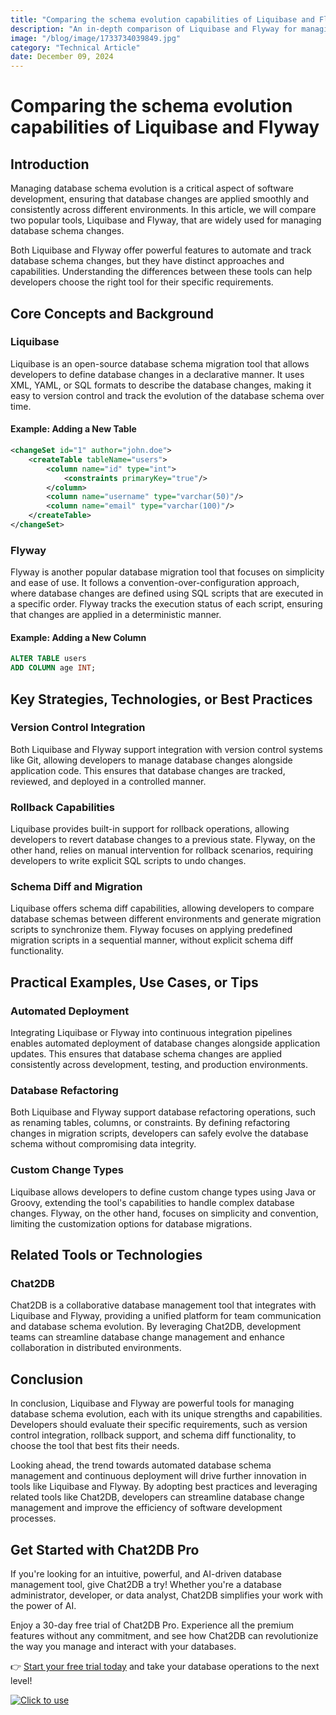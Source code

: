 ```yaml
---
title: "Comparing the schema evolution capabilities of Liquibase and Flyway"
description: "An in-depth comparison of Liquibase and Flyway for managing database schema evolution, highlighting their features, advantages, and best practices."
image: "/blog/image/1733734039849.jpg"
category: "Technical Article"
date: December 09, 2024
---
```


# Comparing the schema evolution capabilities of Liquibase and Flyway


<Authors date="December 09, 2024">
  <Author name="Jing" link="https://chat2db.ai" />
</Authors>

## Introduction

Managing database schema evolution is a critical aspect of software development, ensuring that database changes are applied smoothly and consistently across different environments. In this article, we will compare two popular tools, Liquibase and Flyway, that are widely used for managing database schema changes.

Both Liquibase and Flyway offer powerful features to automate and track database schema changes, but they have distinct approaches and capabilities. Understanding the differences between these tools can help developers choose the right tool for their specific requirements.

## Core Concepts and Background

### Liquibase

Liquibase is an open-source database schema migration tool that allows developers to define database changes in a declarative manner. It uses XML, YAML, or SQL formats to describe the database changes, making it easy to version control and track the evolution of the database schema over time.

#### Example: Adding a New Table

```xml
<changeSet id="1" author="john.doe">
    <createTable tableName="users">
        <column name="id" type="int">
            <constraints primaryKey="true"/>
        </column>
        <column name="username" type="varchar(50)"/>
        <column name="email" type="varchar(100)"/>
    </createTable>
</changeSet>
```

### Flyway

Flyway is another popular database migration tool that focuses on simplicity and ease of use. It follows a convention-over-configuration approach, where database changes are defined using SQL scripts that are executed in a specific order. Flyway tracks the execution status of each script, ensuring that changes are applied in a deterministic manner.

#### Example: Adding a New Column

```sql
ALTER TABLE users
ADD COLUMN age INT;
```

## Key Strategies, Technologies, or Best Practices

### Version Control Integration

Both Liquibase and Flyway support integration with version control systems like Git, allowing developers to manage database changes alongside application code. This ensures that database changes are tracked, reviewed, and deployed in a controlled manner.

### Rollback Capabilities

Liquibase provides built-in support for rollback operations, allowing developers to revert database changes to a previous state. Flyway, on the other hand, relies on manual intervention for rollback scenarios, requiring developers to write explicit SQL scripts to undo changes.

### Schema Diff and Migration

Liquibase offers schema diff capabilities, allowing developers to compare database schemas between different environments and generate migration scripts to synchronize them. Flyway focuses on applying predefined migration scripts in a sequential manner, without explicit schema diff functionality.

## Practical Examples, Use Cases, or Tips

### Automated Deployment

Integrating Liquibase or Flyway into continuous integration pipelines enables automated deployment of database changes alongside application updates. This ensures that database schema changes are applied consistently across development, testing, and production environments.

### Database Refactoring

Both Liquibase and Flyway support database refactoring operations, such as renaming tables, columns, or constraints. By defining refactoring changes in migration scripts, developers can safely evolve the database schema without compromising data integrity.

### Custom Change Types

Liquibase allows developers to define custom change types using Java or Groovy, extending the tool's capabilities to handle complex database changes. Flyway, on the other hand, focuses on simplicity and convention, limiting the customization options for database migrations.

## Related Tools or Technologies

### Chat2DB

Chat2DB is a collaborative database management tool that integrates with Liquibase and Flyway, providing a unified platform for team communication and database schema evolution. By leveraging Chat2DB, development teams can streamline database change management and enhance collaboration in distributed environments.

## Conclusion

In conclusion, Liquibase and Flyway are powerful tools for managing database schema evolution, each with its unique strengths and capabilities. Developers should evaluate their specific requirements, such as version control integration, rollback support, and schema diff functionality, to choose the tool that best fits their needs.

Looking ahead, the trend towards automated database schema management and continuous deployment will drive further innovation in tools like Liquibase and Flyway. By adopting best practices and leveraging related tools like Chat2DB, developers can streamline database change management and improve the efficiency of software development processes.

## Get Started with Chat2DB Pro

If you're looking for an intuitive, powerful, and AI-driven database management tool, give Chat2DB a try! Whether you're a database administrator, developer, or data analyst, Chat2DB simplifies your work with the power of AI.

Enjoy a 30-day free trial of Chat2DB Pro. Experience all the premium features without any commitment, and see how Chat2DB can revolutionize the way you manage and interact with your databases.

👉 [Start your free trial today](https://chat2db.ai/pricing) and take your database operations to the next level!


[![Click to use](/image/blog/bg/chat2db.jpg)](https://chat2db.ai/)
